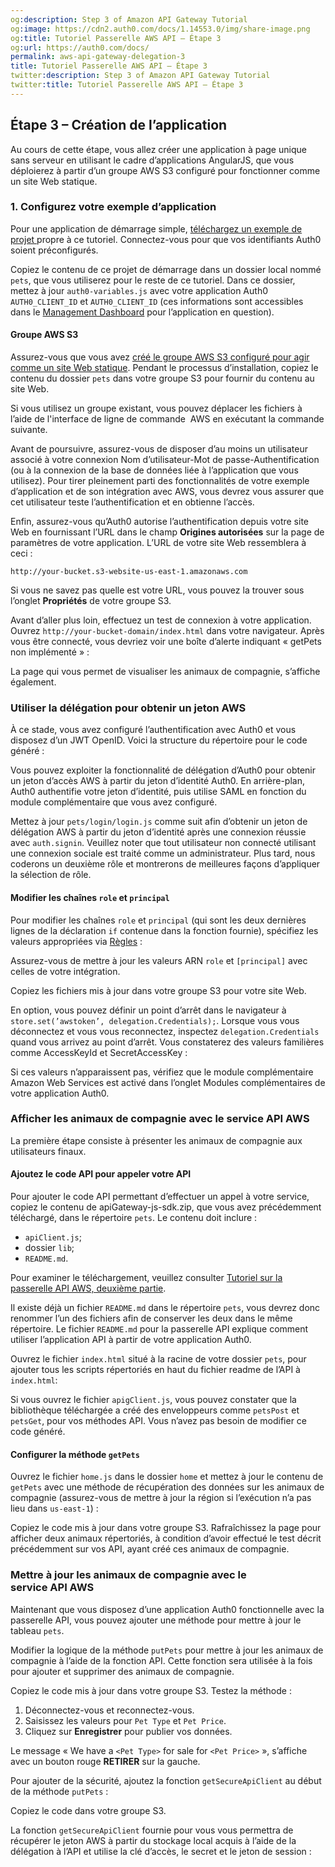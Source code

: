 ```yaml
---
og:description: Step 3 of Amazon API Gateway Tutorial
og:image: https://cdn2.auth0.com/docs/1.14553.0/img/share-image.png
og:title: Tutoriel Passerelle AWS API – Étape 3
og:url: https://auth0.com/docs/
permalink: aws-api-gateway-delegation-3
title: Tutoriel Passerelle AWS API – Étape 3
twitter:description: Step 3 of Amazon API Gateway Tutorial
twitter:title: Tutoriel Passerelle AWS API – Étape 3
---
```




## Étape 3 – Création de l’application

Au cours de cette étape, vous allez créer une application à page unique sans serveur en utilisant le cadre d’applications AngularJS, que vous déploierez à partir d’un groupe AWS S3 configuré pour fonctionner comme un site Web statique.

### 1. Configurez votre exemple d’application

Pour une application de démarrage simple, [téléchargez un exemple de projet ](https://github.com/auth0/auth0-aws/tree/master/examples/api-gateway/client) propre à ce tutoriel. Connectez-vous pour que vos identifiants Auth0 soient préconfigurés.

Copiez le contenu de ce projet de démarrage dans un dossier local nommé `pets`, que vous utiliserez pour le reste de ce tutoriel. Dans ce dossier, mettez à jour `auth0-variables.js` avec votre application Auth0 `AUTH0_CLIENT_ID` et `AUTH0_CLIENT_ID` (ces informations sont accessibles dans le [Management Dashboard](%24%7Bmanage_url%7D/#/applications) pour l’application en question).

#### Groupe AWS S3

Assurez-vous que vous avez [créé le groupe AWS S3 configuré pour agir comme un site Web statique](http://docs.aws.amazon.com/gettingstarted/latest/swh/website-hosting-intro.html). Pendant le processus d’installation, copiez le contenu du dossier `pets` dans votre groupe S3 pour fournir du contenu au site Web.

Si vous utilisez un groupe existant, vous pouvez déplacer les fichiers à l’aide de l'interface de ligne de commande  AWS en exécutant la commande suivante.



Avant de poursuivre, assurez-vous de disposer d’au moins un utilisateur associé à votre connexion Nom d’utilisateur-Mot de passe-Authentification (ou à la connexion de la base de données liée à l’application que vous utilisez). Pour tirer pleinement parti des fonctionnalités de votre exemple d’application et de son intégration avec AWS, vous devrez vous assurer que cet utilisateur teste l’authentification et en obtienne l’accès.

Enfin, assurez-vous qu’Auth0 autorise l’authentification depuis votre site Web en fournissant l’URL dans le champ **Origines autorisées** sur la page de paramètres de votre application. L’URL de votre site Web ressemblera à ceci :

`http://your-bucket.s3-website-us-east-1.amazonaws.com`

Si vous ne savez pas quelle est votre URL, vous pouvez la trouver sous l’onglet **Propriétés** de votre groupe S3.

Avant d’aller plus loin, effectuez un test de connexion à votre application. Ouvrez `http://your-bucket-domain/index.html` dans votre navigateur. Après vous être connecté, vous devriez voir une boîte d’alerte indiquant « getPets non implémenté » :

La page qui vous permet de visualiser les animaux de compagnie, s’affiche également.

### Utiliser la délégation pour obtenir un jeton AWS

À ce stade, vous avez configuré l’authentification avec Auth0 et vous disposez d’un JWT OpenID. Voici la structure du répertoire pour le code généré :

Vous pouvez exploiter la fonctionnalité de délégation d’Auth0 pour obtenir un jeton d’accès AWS à partir du jeton d’identité Auth0. En arrière-plan, Auth0 authentifie votre jeton d’identité, puis utilise SAML en fonction du module complémentaire que vous avez configuré.

Mettez à jour `pets/login/login.js` comme suit afin d’obtenir un jeton de délégation AWS à partir du jeton d’identité après une connexion réussie avec `auth.signin`. Veuillez noter que tout utilisateur non connecté utilisant une connexion sociale est traité comme un administrateur. Plus tard, nous coderons un deuxième rôle et montrerons de meilleures façons d’appliquer la sélection de rôle.



#### Modifier les chaînes `role` et `principal`

Pour modifier les chaînes `role` et `principal` (qui sont les deux dernières lignes de la déclaration `if` contenue dans la fonction fournie), spécifiez les valeurs appropriées via [Règles](%24%7Bmanage_url%7D/#/rules) :



Assurez-vous de mettre à jour les valeurs ARN `role` et `[principal]` avec celles de votre intégration.

Copiez les fichiers mis à jour dans votre groupe S3 pour votre site Web.

En option, vous pouvez définir un point d’arrêt dans le navigateur à `store.set(’awstoken’, delegation.Credentials);`. Lorsque vous vous déconnectez et vous vous reconnectez, inspectez `delegation.Credentials` quand vous arrivez au point d’arrêt. Vous constaterez des valeurs familières comme AccessKeyId et SecretAccessKey :



Si ces valeurs n’apparaissent pas, vérifiez que le module complémentaire Amazon Web Services est activé dans l’onglet Modules complémentaires de votre application Auth0.

### Afficher les animaux de compagnie avec le service API AWS

La première étape consiste à présenter les animaux de compagnie aux utilisateurs finaux.

#### Ajoutez le code API pour appeler votre API

Pour ajouter le code API permettant d’effectuer un appel à votre service, copiez le contenu de apiGateway-js-sdk.zip, que vous avez précédemment téléchargé, dans le répertoire `pets`. Le contenu doit inclure :

* `apiClient.js`;
* dossier `lib`;
* `README.md`.

Pour examiner le téléchargement, veuillez consulter [Tutoriel sur la passerelle API AWS, deuxième partie](/customize/integrations/aws/aws-api-gateway-delegation/aws-api-gateway-delegation-2#deploy-the-api).

Il existe déjà un fichier `README.md` dans le répertoire `pets`, vous devrez donc renommer l’un des fichiers afin de conserver les deux dans le même répertoire. Le fichier `README.md` pour la passerelle API explique comment utiliser l’application API à partir de votre application Auth0.

Ouvrez le fichier `index.html` situé à la racine de votre dossier `pets`, pour ajouter tous les scripts répertoriés en haut du fichier readme de l’API à `index.html`:



Si vous ouvrez le fichier `apigClient.js`, vous pouvez constater que la bibliothèque téléchargée a créé des enveloppeurs comme `petsPost` et `petsGet`, pour vos méthodes API. Vous n’avez pas besoin de modifier ce code généré.

#### Configurer la méthode `getPets`

Ouvrez le fichier `home.js` dans le dossier `home` et mettez à jour le contenu de `getPets` avec une méthode de récupération des données sur les animaux de compagnie (assurez-vous de mettre à jour la région si l’exécution n’a pas lieu dans `us-east-1`) :



Copiez le code mis à jour dans votre groupe S3. Rafraîchissez la page pour afficher deux animaux répertoriés, à condition d’avoir effectué le test décrit précédemment sur vos API, ayant créé ces animaux de compagnie.

### Mettre à jour les animaux de compagnie avec le service API AWS

Maintenant que vous disposez d’une application Auth0 fonctionnelle avec la passerelle API, vous pouvez ajouter une méthode pour mettre à jour le tableau `pets`.

Modifier la logique de la méthode `putPets` pour mettre à jour les animaux de compagnie à l’aide de la fonction API. Cette fonction sera utilisée à la fois pour ajouter et supprimer des animaux de compagnie.



Copiez le code mis à jour dans votre groupe S3. Testez la méthode :

1. Déconnectez-vous et reconnectez-vous.
2. Saisissez les valeurs pour `Pet Type` et `Pet Price`.
3. Cliquez sur **Enregistrer** pour publier vos données.

Le message « We have a `<Pet Type>` for sale for `<Pet Price>` », s’affiche avec un bouton rouge **RETIRER** sur la gauche.

Pour ajouter de la sécurité, ajoutez la fonction `getSecureApiClient` au début de la méthode `putPets` :



Copiez le code dans votre groupe S3.

La fonction `getSecureApiClient` fournie pour vous vous permettra de récupérer le jeton AWS à partir du stockage local acquis à l’aide de la délégation à l’API et utilise la clé d’accès, le secret et le jeton de session :